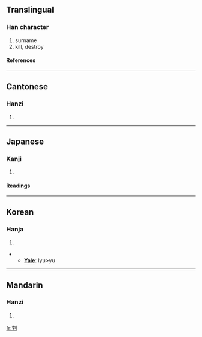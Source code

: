 {{see|劉}}

==Translingual==
===Han character===
{{Han char|rad=刀|as=04|sn=6|four=|canj=卜大中弓 (YKLN)}}
# surname
# kill, destroy
====References====
{{Han ref|kx=0137.301|dkj=01908|dj=0309.190|hdz=10327.130|uh=5218|ud=21016}}
----
==Cantonese==
===Hanzi===
{{yue-hanzi|jyut=|y=lau4}}
# {{defn|Cantonese}}
----
==Japanese==
===Kanji===
{{ja-kanji|grade=|rs=刀04}}
# {{defn|Japanese}}
====Readings====
{{ja-readings|on=[[りゅう]] (ryū)|kun=[[ころす]] (korosu)}}
----
==Korean==
===Hanja===
{{ko-hanja|hangeul=류>유|rv=ryu>yu|mr=ryu>yu}}
# {{defn|Korean}}
** '''[[Yale]]''': lyu>yu
----
==Mandarin==
===Hanzi===
{{cmn-hanzi|tra=劉|pin=[[liú]] (liu2)|wg=liu<sup>2</sup>}}
# {{defn|Mandarin}}

[[fr:刘]]
